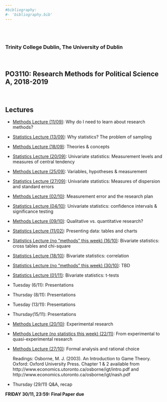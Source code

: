 ```yaml
---
#bibliography:
#- 'bibliography.bib'
---
```


<br>
<br>

### Trinity College Dublin, The University of Dublin

<br>

## **PO3110: Research Methods for Political Science A, 2018-2019**

<br>

## \center Lectures


- [Methods Lecture (11/09)](PO3110/MethodsMT01.pdf): Why do I need to learn about research methods?
- [Statistics Lecture (13/09)](PO3110/StatisticsMT01.pdf): Why statistics? The problem of sampling
- [Methods Lecture (18/09)](PO3110/MethodsMT02.pdf): Theories & concepts	
- [Statistics Lecture (20/09)](PO3110/StatisticsMT02.pdf):
Univariate statistics: Measurement levels and measures of central tendency
- [Methods Lecture (25/09)](PO3110/MethodsMT03.pdf): Variables, hypotheses & measurement	
- [Statistics Lecture (27/09)](PO3110/StatisticsMT03.pdf):
Univariate statistics: Measures of dispersion and standard errors
- [Methods Lecture (02/10)](PO3110/MethodsMT04.pdf): Measurement error and the research plan	
- [Statistics Lecture (04/10)](PO3110/StatisticsMT04.pdf):
Univariate statistics: confidence intervals & significance testing
- [Methods Lecture (09/10)](PO3110/MethodsMT05.pdf): Qualitative vs. quantitative research?	
- [Statistics Lecture (11/02)](PO3110/StatisticsMT05.pdf):
Presenting data: tables and charts
- [Statistics Lecture (no "methods" this week) (16/10)](PO3110/MethodsMT06.pdf): Bivariate statistics: cross tables and chi-square	
- [Statistics Lecture (18/10)](PO3110/StatisticsMT06.pdf):
Bivariate statistics: correlation
- [Statistics Lecture (no "methods" this week) (30/10)](PO3110/StatisticsMT08a.pdf): TBD	
- [Statistics Lecture (01/11)](PO3110/StatisticsMT08b.pdf):
Bivariate statistics: t-tests
- Tuesday (6/11): Presentations 
- Thursday (8/11): Presentations 

- Tuesday (13/11): Presentations 

- Thursday(15/11): Presentations 
- [Methods Lecture (20/10)](PO3110/MethodsMT11a.pdf): 
Experimental research

- [Methods Lecture (no statistics this week) (22/11)](PO3110/MethodsMT11b.pdf):
From experimental to quasi-experimental research
  
- [Methods Lecture (27/10)](PO3110/MethodsMT12.pdf): 
Formal analysis and rational choice

     Readings:  Osborne, M. J. (2003). An Introduction to Game Theory. Oxford: Oxford University Press. Chapter 1 & 2 available from http://www.economics.utoronto.ca/osborne/igt/intro.pdf and http://www.economics.utoronto.ca/osborne/igt/nash.pdf


- Thursday (29/11) Q&A, recap

**FRIDAY  30/11, 23:59: Final Paper due**
